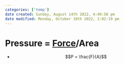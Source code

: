 ```yaml
---
categories: ['temp']
date created: Sunday, August 14th 2022, 4:49:58 pm
date modified: Monday, October 10th 2022, 2:02:19 pm
---
```


# Pressure = [Force](Force.qmd)/Area
- $$P = \frac{F}{A}$$



